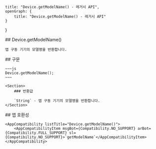 
    title: "Device.getModelName() - 레거시 API",
    openGraph: {
        title: "Device.getModelName() - 레거시 API"
    }
}

<Section>
    ## Device.getModelName()

    앱 구동 기기의 모델명을 반환합니다.
</Section>
<Section>
    ## 구문

    ~~~js
    Device.getModelName();
    ~~~

    <Section>
        ### 반환값

        `String` - 앱 구동 기기의 모델명을 반환합니다.
    </Section>
</Section>
<Section>
    ## 앱 호환성

    <AppCompatibility listTitle="Device.getModelName()">
        <AppCompatibilityItem msgBot={Compatibility.NO_SUPPORT} arBot={Compatibility.FULL_SUPPORT} sl={Compatibility.NO_SUPPORT}>`getModelName`</AppCompatibilityItem>
    </AppCompatibility>
</Section>